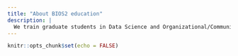 ```yaml
---
title: "About BIOS2 education"
description: |
  We train graduate students in Data Science and Organizational/Communication skills
---
```


```r
knitr::opts_chunk$set(echo = FALSE)
```
